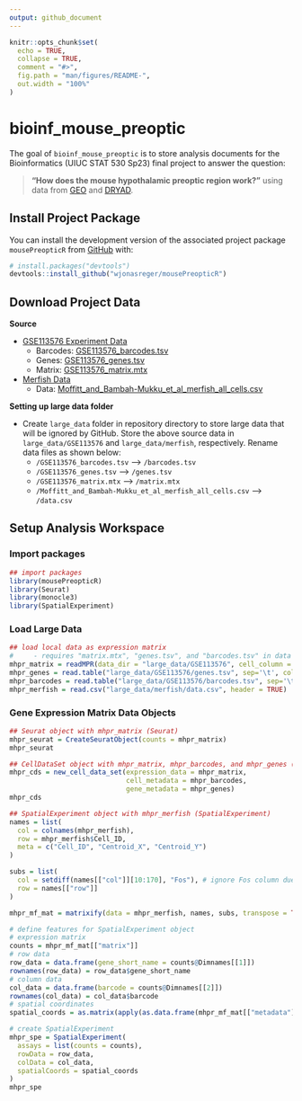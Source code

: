 ```yaml
---
output: github_document
---
```


<!-- README.md is generated from README.Rmd. Please edit that file -->

```r
knitr::opts_chunk$set(
  echo = TRUE,
  collapse = TRUE,
  comment = "#>",
  fig.path = "man/figures/README-",
  out.width = "100%"
)
```

# bioinf_mouse_preoptic

<!-- badges: start -->
<!-- badges: end -->

The goal of `bioinf_mouse_preoptic` is to store analysis documents for the Bioinformatics (UIUC STAT 530 Sp23) final project to answer the question:

> **"How does the mouse hypothalamic preoptic region work?"** using data from [GEO](https://www.ncbi.nlm.nih.gov/geo/query/acc.cgi?acc=GSE113576) and [DRYAD](https://datadryad.org/stash/dataset/doi:10.5061/dryad.8t8s248).


## Install Project Package

You can install the development version of the associated project package `mousePreopticR` from [GitHub](https://github.com/wjonasreger/mousePreopticR) with:

```r
# install.packages("devtools")
devtools::install_github("wjonasreger/mousePreopticR")
```


## Download Project Data

**Source**

* [GSE113576 Experiment Data](https://www.ncbi.nlm.nih.gov/geo/query/acc.cgi?acc=GSE113576)
  * Barcodes: [GSE113576_barcodes.tsv](https://www.ncbi.nlm.nih.gov/geo/download/?acc=GSE113576&format=file&file=GSE113576%5Fbarcodes%2Etsv%2Egz)
  * Genes: [GSE113576_genes.tsv](https://www.ncbi.nlm.nih.gov/geo/download/?acc=GSE113576&format=file&file=GSE113576%5Fgenes%2Etsv%2Egz)
  * Matrix: [GSE113576_matrix.mtx](https://www.ncbi.nlm.nih.gov/geo/download/?acc=GSE113576&format=file&file=GSE113576%5Fmatrix%2Emtx%2Egz)
* [Merfish Data](https://datadryad.org/stash/dataset/doi:10.5061/dryad.8t8s248)
  * Data: [Moffitt_and_Bambah-Mukku_et_al_merfish_all_cells.csv](https://datadryad.org/stash/downloads/file_stream/67671)
  
**Setting up large data folder**

* Create `large_data` folder in repository directory to store large data that will be ignored by GitHub. Store the above source data in `large_data/GSE113576` and `large_data/merfish`, respectively. Rename data files as shown below:
    * `/GSE113576_barcodes.tsv` --> `/barcodes.tsv`
    * `/GSE113576_genes.tsv` --> `/genes.tsv`
    * `/GSE113576_matrix.mtx` --> `/matrix.mtx`
    * `/Moffitt_and_Bambah-Mukku_et_al_merfish_all_cells.csv` --> `/data.csv`


## Setup Analysis Workspace

### Import packages

```r
## import packages
library(mousePreopticR)
library(Seurat)
library(monocle3)
library(SpatialExperiment)
```


### Load Large Data

```r
## load local data as expression matrix
#     - requires "matrix.mtx", "genes.tsv", and "barcodes.tsv" in data directory
mhpr_matrix = readMPR(data_dir = "large_data/GSE113576", cell_column = 1, gene_column = 1)
mhpr_genes = read.table("large_data/GSE113576/genes.tsv", sep='\t', col.names = c("ensembl_id", "gene_short_name"), row.names = 1)
mhpr_barcodes = read.table("large_data/GSE113576/barcodes.tsv", sep='\t', col.names = c("barcode"), row.names = 1)
mhpr_merfish = read.csv("large_data/merfish/data.csv", header = TRUE)
```


### Gene Expression Matrix Data Objects

```r
## Seurat object with mhpr_matrix (Seurat)
mhpr_seurat = CreateSeuratObject(counts = mhpr_matrix)
mhpr_seurat
```


```r
## CellDataSet object with mhpr_matrix, mhpr_barcodes, and mhpr_genes (monocle3)
mhpr_cds = new_cell_data_set(expression_data = mhpr_matrix,
                             cell_metadata = mhpr_barcodes,
                             gene_metadata = mhpr_genes)
mhpr_cds
```


```r
## SpatialExperiment object with mhpr_merfish (SpatialExperiment)
names = list(
  col = colnames(mhpr_merfish),
  row = mhpr_merfish$Cell_ID,
  meta = c("Cell_ID", "Centroid_X", "Centroid_Y")
)

subs = list(
  col = setdiff(names[["col"]][10:170], "Fos"), # ignore Fos column due to NAs
  row = names[["row"]]
)

mhpr_mf_mat = matrixify(data = mhpr_merfish, names, subs, transpose = TRUE)

# define features for SpatialExperiment object
# expression matrix
counts = mhpr_mf_mat[["matrix"]]
# row data
row_data = data.frame(gene_short_name = counts@Dimnames[[1]])
rownames(row_data) = row_data$gene_short_name
# column data
col_data = data.frame(barcode = counts@Dimnames[[2]])
rownames(col_data) = col_data$barcode
# spatial coordinates
spatial_coords = as.matrix(apply(as.data.frame(mhpr_mf_mat[["metadata"]][3:4]), 2, as.numeric))

# create SpatialExperiment
mhpr_spe = SpatialExperiment(
  assays = list(counts = counts),
  rowData = row_data,
  colData = col_data,
  spatialCoords = spatial_coords
)
mhpr_spe
```

